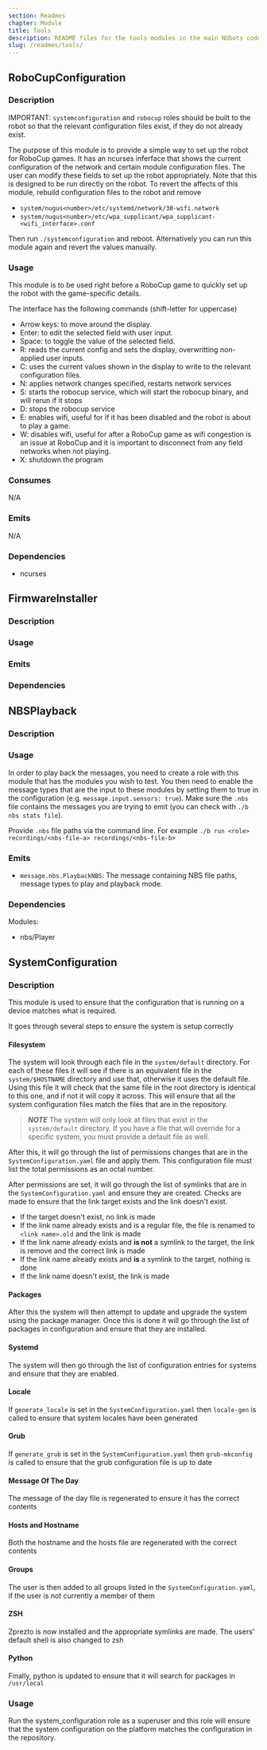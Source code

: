 ```yaml
---
section: Readmes
chapter: Module
title: Tools
description: README files for the tools modules in the main NUbots codebase
slug: /readmes/tools/
---
```


## RoboCupConfiguration

### Description

IMPORTANT: `systemconfiguration` and `robocup` roles should be built to the robot so that the relevant configuration files exist, if they do not already exist.

The purpose of this module is to provide a simple way to set up the robot for RoboCup games. It has an ncurses inferface that shows the current configuration of the network and certain module configuration files. The user can modify these fields to set up the robot appropriately. Note that this is designed to be run directly on the robot. To revert the affects of this module, rebuild configuration files to the robot and remove

- `system/nugus<number>/etc/systemd/network/30-wifi.network`
- `system/nugus<number>/etc/wpa_supplicant/wpa_supplicant-<wifi_interface>.conf`

Then run `./systemconfiguration` and reboot. Alternatively you can run this module again and revert the values manually.

### Usage

This module is to be used right before a RoboCup game to quickly set up the robot with the game-specific details.

The interface has the following commands (shift-letter for uppercase)

- Arrow keys: to move around the display.
- Enter: to edit the selected field with user input.
- Space: to toggle the value of the selected field.
- R: reads the current config and sets the display, overwritting non-applied user inputs.
- C: uses the current values shown in the display to write to the relevant configuration files.
- N: applies network changes specified, restarts network services
- S: starts the robocup service, which will start the robocup binary, and will rerun if it stops
- D: stops the robocup service
- E: enables wifi, useful for if it has been disabled and the robot is about to play a game.
- W: disables wifi, useful for after a RoboCup game as wifi congestion is an issue at RoboCup and it is important to disconnect from any field networks when not playing.
- X: shutdown the program

### Consumes

N/A

### Emits

N/A

### Dependencies

- ncurses

## FirmwareInstaller

### Description

### Usage

### Emits

### Dependencies

## NBSPlayback

### Description

### Usage

In order to play back the messages, you need to create a role with this module that has the modules you wish to test. You then need to enable the message types that are the input to these modules by setting them to true in the configuration (e.g. `message.input.sensors: true`). Make sure the `.nbs` file contains the messages you are trying to emit (you can check with `./b nbs stats file`).

Provide `.nbs` file paths via the command line. For example `./b run <role> recordings/<nbs-file-a> recordings/<nbs-file-b>`

### Emits

- `message.nbs.PlaybackNBS`: The message containing NBS file paths, message types to play and playback mode.

### Dependencies

Modules:

- nbs/Player

## SystemConfiguration

### Description

This module is used to ensure that the configuration that is running on a device matches what is required.

It goes through several steps to ensure the system is setup correctly

#### Filesystem

The system will look through each file in the `system/default` directory.
For each of these files it will see if there is an equivalent file in the `system/$HOSTNAME` directory and use that, otherwise it uses the default file.
Using this file it will check that the same file in the root directory is identical to this one, and if not it will copy it across.
This will ensure that all the system configuration files match the files that are in the repository.

> **_NOTE_**
> The system will only look at files that exist in the `system/default` directory.
> If you have a file that will override for a specific system, you must provide a default file as well.

After this, it will go through the list of permissions changes that are in the `SystemConfiguration.yaml` file and apply them.
This configuration file must list the total permissions as an octal number.

After permissions are set, it will go through the list of symlinks that are in the `SystemConfiguration.yaml` and ensure they are created.
Checks are made to ensure that the link target exists and the link doesn't exist.

- If the target doesn't exist, no link is made
- If the link name already exists and is a regular file, the file is renamed to `<link name>.old` and the link is made
- If the link name already exists and **is not** a symlink to the target, the link is remove and the correct link is made
- If the link name already exists and **is** a symlink to the target, nothing is done
- If the link name doesn't exist, the link is made

#### Packages

After this the system will then attempt to update and upgrade the system using the package manager.
Once this is done it will go through the list of packages in configuration and ensure that they are installed.

#### Systemd

The system will then go through the list of configuration entries for systems and ensure that they are enabled.

#### Locale

If `generate_locale` is set in the `SystemConfiguration.yaml` then `locale-gen` is called to ensure that system locales have been generated

#### Grub

If `generate_grub` is set in the `SystemConfiguration.yaml` then `grub-mkconfig` is called to ensure that the grub configuration file is up to date

#### Message Of The Day

The message of the day file is regenerated to ensure it has the correct contents

#### Hosts and Hostname

Both the hostname and the hosts file are regenerated with the correct contents

#### Groups

The user is then added to all groups listed in the `SystemConfiguration.yaml`, if the user is not currently a member of them

#### ZSH

Zprezto is now installed and the appropriate symlinks are made. The users' default shell is also changed to zsh

#### Python

Finally, python is updated to ensure that it will search for packages in `/usr/local`

### Usage

Run the system_configuration role as a superuser and this role will ensure that the system configuration on the platform matches the configuration in the repository.
